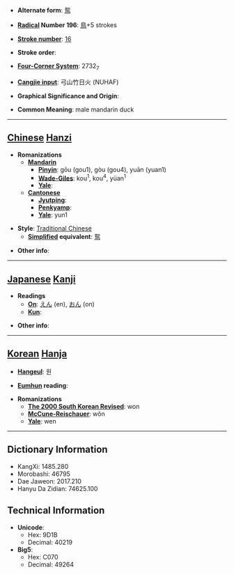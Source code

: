 * '''Alternate form''': [[鸳]]

* '''[[Wiktionary:Chinese radical index| Radical]] Number 196''': [[Wiktionary:Chinese radical index 鳥|鳥]]+5 strokes

* '''[[Wiktionary:Chinese total strokes index|Stroke number]]''': [[Wiktionary:Chinese total strokes index 16|16]]

* '''Stroke order''': 

* '''[[Wiktionary:Chinese four corner index|Four-Corner System]]''': 2732<sub>7</sub>

* '''[[Wiktionary:Chinese Cangjie index|Cangjie input]]''': 弓山竹日火 (NUHAF)

* '''Graphical Significance and Origin''': 

* '''Common Meaning''': male mandarin duck

----

== [[Chinese]] [[Hanzi]] ==

* '''Romanizations'''
** '''[[Mandarin]]'''
*** '''[[Pinyin]]''': gōu (gou1), gòu (gou4), yuān (yuan1)
*** '''[[Wade-Giles]]''': kou<sup>1</sup>, kou<sup>4</sup>, yüan<sup>1</sup>
*** '''[[Yale]]''': 
** '''[[Cantonese]]'''
*** '''[[Jyutping]]''':
*** '''[[Penkyamp]]''': 
*** '''[[Yale]]''': yun1

* '''Style''': [[Traditional Chinese]] 
** '''[[Simplified Chinese|Simplified]] equivalent''': [[鸳]]

* '''Other info''': 

----

== [[Japanese]] [[Kanji]] ==

* '''Readings'''
** '''[[On]]''': [[えん]] (en), [[おん]] (on)
** '''[[Kun]]''': 

* '''Other info''':  

----

== [[Korean]] [[Hanja]] ==

* '''[[Hangeul]]''': 원

* '''[[Eumhun]] reading''': 

* '''Romanizations'''
** '''[[The 2000 South Korean Revised Romanization|The 2000 South Korean Revised]]''': won
** '''[[McCune-Reischauer]]''': wŏn
** '''[[Yale]]''': wen

----

== Dictionary Information ==

* KangXi: 1485.280
* Morobashi: 46795
* Dae Jaweon: 2017.210
* Hanyu Da Zidian: 74625.100

== Technical Information ==

* '''Unicode''':
** Hex: 9D1B
** Decimal: 40219
* '''Big5''':
** Hex: C070
** Decimal: 49264